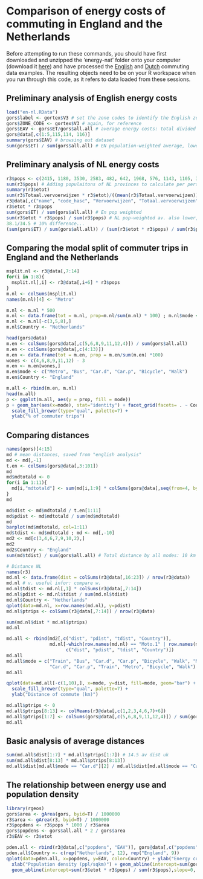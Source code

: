 Comparison of energy costs of commuting in England and the Netherlands
========================================================

Before attempting to run these commands, you should have first downloaded and unzipped the 'energy-nat' folder onto your computer (download it [here](https://dl.dropboxusercontent.com/u/15008199/egs2stay/energy-nat.zip)) and have processed the [English](http://rpubs.com/RobinLovelace/7178) and [Dutch](http://rpubs.com/RobinLovelace/7180) commuting data examples. The resulting objects need to be on your R workspace when you run through this code, as it refers to data loaded from these sessions. 

Preliminary analysis of English energy costs
-----
```r
load("en-nl.RData")
gors$label <- gortex$V3 # set the zone codes to identify the English zones
gors$ZONE_CODE <- gortex$V3 # again, for reference
gors$EAV <- gors$ET/gors$all.all # average energy costs: total divided by the population 
gors@data[,c(1:5,115,114, 116)]
summary(gors$EAV) # browsing out dataset
sum(gors$ET) / sum(gors$all.all) # EN population-weighted average, lower than average of GORs
```

Preliminary analysis of NL energy costs
-----
```r
r3$pops <- c(2415, 1180, 3530, 2583, 482, 642, 1968, 576, 1143, 1105, 356, 378  )
sum(r3$pops) # Adding populaitons of NL provinces to calculate per person averages
summary(r3$etot)
sum(r3$Totaal.vervoerwijzen * r3$etot)/((mean(r3$Totaal.vervoerwijzen))*12) # Netherlands region average (unweighted)
r3@data[,c("name", "code_hasc", "Vervoerwijzen", "Totaal.vervoerwijzen", "etot", "pops")] # re-check data
r3$etot * r3$pops
sum(gors$ET) / sum(gors$all.all) # En pop weighted
sum(r3$etot * r3$pops) / sum(r3$pops) # NL pop-weighted av. also lower, due to cities
38.1/34.5 # 10% difference...
(sum(gors$ET) / sum(gors$all.all)) / (sum(r3$etot * r3$pops) / sum(r3$pops))
```
Comparing the modal split of commuter trips in England and the Netherlands
---------------------
```r
msplit.nl <- r3@data[,7:14]
for(i in 1:8){
  msplit.nl[,i] <- r3@data[,i+6] * r3$pops
}
m.nl <- colSums(msplit.nl)
names(m.nl)[4] <- "Metro"

m.nl <- m.nl * 500
m.nl <- data.frame(tot = m.nl, prop=m.nl/sum(m.nl) * 100) ; m.nl$mode <- row.names(m.nl)
m.nl <- m.nl[-c(3,5,8),]
m.nl$Country <- "Netherlands"

head(gors@data)
m.en <- colSums(gors@data[,c(5,6,8,9,11,12,4)]) / sum(gors$all.all)
m.en <- colSums(gors@data[,c(4:13)])
m.en <- data.frame(tot = m.en, prop = m.en/sum(m.en) *100)
wones <- c(4,6,8,9,11,12) - 3
m.en <- m.en[wones,]
m.en$mode <- c("Metro", "Bus", "Car.d", "Car.p", "Bicycle", "Walk")
m.en$Country <- "England"

m.all <- rbind(m.en, m.nl)
head(m.all)
p <- ggplot(m.all, aes(y = prop, fill = mode))
p + geom_bar(aes(x=mode), stat="identity") + facet_grid(facets= . ~ Country) + 
  scale_fill_brewer(type="qual", palette=7) +
  ylab("% of commuter trips")
```

Comparing distances
-----------
```r
names(gors)[4:15]
md # mean distances, saved from "english analysis"
md <- md[,-1]
t.en <- colSums(gors@data[,3:101])
md
md$mdtotald <- 0
for(i in 1:11){
  md[i,"mdtotald"] <- sum(md[i,1:9] * colSums(gors@data[,seq(from=4, by=11, length.out=9) + i-2]))
}
md

md$dist <- md$mdtotald / t.en[1:11]
md$pdist <- md$mdtotald / sum(md$mdtotald)
md
barplot(md$mdtotald, col=1:11)
md$tdist <- md$mdtotald ; md <- md[,-10]
md2 <- md[c(3,4,6,7,9,10,2),]
md2
md2$Country <- "England"
sum(md$tdist) / sum(gors$all.all) # Total distance by all modes: 10 km

# Distance NL
names(r3)
md.nl <- data.frame(dist = colSums(r3@data[,16:23]) / nrow(r3@data))
md.nl # v. useful infor: compare w.
md.nl$tdist <- md.nl[,1] * colSums(r3@data[,7:14])
md.nl$pdist <- md.nl$tdist / sum(md.nl$tdist)
md.nl$Country <- "Netherlands"
qplot(data=md.nl, x=row.names(md.nl), y=pdist)
md.nl$ptrips <- colSums(r3@data[,7:14]) / nrow(r3@data) 

sum(md.nl$dist * md.nl$ptrips) 
md.nl

md.all <- rbind(md2[,c("dist", "pdist", "tdist", "Country")], 
                md.nl[-which(row.names(md.nl) == "Moto.1" | row.names(md.nl) == "Other.1"),
                      c("dist", "pdist", "tdist", "Country")])
md.all
md.all$mode = c("Train", "Bus", "Car.d", "Car.p", "Bicycle", "Walk", "Metro", 
                "Car.d", "Car.p", "Train", "Metro", "Bicycle", "Walk")
md.all

qplot(data=md.all[-c(1,10),], x=mode, y=dist, fill=mode, geom="bar") + facet_grid(facets= . ~ Country) + 
  scale_fill_brewer(type="qual", palette=7) +
  ylab("Distance of commute (km)")

md.all$ptrips <- 0
md.all$ptrips[8:13] <- colMeans(r3@data[,c(1,2,3,4,6,7)+6])
md.all$ptrips[1:7] <- colSums(gors@data[,c(5,6,8,9,11,12,4)]) / sum(gors$all.all)
md.all
```

Basic analysis of average distances
--------
```r
sum(md.all$dist[1:7] * md.all$ptrips[1:7]) # 14.5 av dist uk
sum(md.all$dist[8:13] * md.all$ptrips[8:13])
md.all$dist[md.all$mode == "Car.d"][2] / md.all$dist[md.all$mode == "Car.d"][1]
```

The relationship between energy use and population density
-------
```r
library(rgeos)
gors$area <- gArea(gors, byid=T) / 1000000
r3$area <- gArea(r3, byid=T) / 1000000
r3$popdens <- r3$pops * 1000 / r3$area
gors$popdens <- gors$all.all * 2 / gors$area
r3$EAV <- r3$etot

pden.all <- rbind(r3@data[,c("popdens", "EAV")], gors@data[,c("popdens", "EAV")])
pden.all$Country <- c(rep("Netherlands", 12), rep("England", 9))
qplot(data=pden.all, x=popdens, y=EAV, color=Country) + ylab("Energy costs of commuting (MJ/trip)") +
  xlab("Population density (ppl/sqkm)") + geom_abline(intercept=sum(gors$ET) / sum(gors$all.all),slope=0, colour="red") + 
  geom_abline(intercept=sum(r3$etot * r3$pops) / sum(r3$pops),slope=0, colour="blue") 
```



